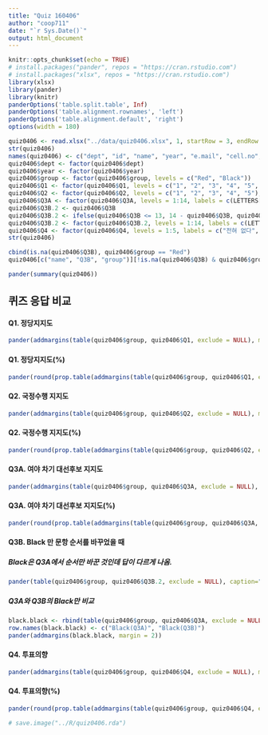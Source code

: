 ```yaml
---
title: "Quiz 160406"
author: "coop711"
date: "`r Sys.Date()`"
output: html_document
---
```


```r
knitr::opts_chunk$set(echo = TRUE)
# install.packages("pander", repos = "https://cran.rstudio.com")
# install.packages("xlsx", repos = "https://cran.rstudio.com")
library(xlsx)
library(pander)
library(knitr)
panderOptions('table.split.table', Inf)
panderOptions('table.alignment.rownames', 'left')
panderOptions('table.alignment.default', 'right')
options(width = 180)
```

```r
quiz0406 <- read.xlsx("../data/quiz0406.xlsx", 1, startRow = 3, endRow = 67, colIndex = c(3:7, 9:20), colClasses = c(rep("character", 11)), stringsAsFactors = FALSE)
str(quiz0406)
names(quiz0406) <- c("dept", "id", "name", "year", "e.mail", "cell.no", "E1", "E2", "E3", "Q1", "Q2", "Q3A", "Q3B", "Q4", "E4", "E5", "group")
quiz0406$dept <- factor(quiz0406$dept)
quiz0406$year <- factor(quiz0406$year)
quiz0406$group <- factor(quiz0406$group, levels = c("Red", "Black"))
quiz0406$Q1 <- factor(quiz0406$Q1, levels = c("1", "2", "3", "4", "5", "6"), labels = c("I", "II", "III", "IV", "기타정당", "없거나 모르겠다"))
quiz0406$Q2 <- factor(quiz0406$Q2, levels = c("1", "2", "3", "4", "5"), labels = c("잘하는 편이다", "매우 잘하고 있다", "잘못하는 편이다", "매우 잘못하고 있다", "잘모르겠다"))
quiz0406$Q3A <- factor(quiz0406$Q3A, levels = 1:14, labels = c(LETTERS[1:13], "기타 또는 없다"))
quiz0406$Q3B.2 <- quiz0406$Q3B
quiz0406$Q3B.2 <- ifelse(quiz0406$Q3B <= 13, 14 - quiz0406$Q3B, quiz0406$Q3B)
quiz0406$Q3B.2 <- factor(quiz0406$Q3B.2, levels = 1:14, labels = c(LETTERS[1:13], "기타 또는 없다"))
quiz0406$Q4 <- factor(quiz0406$Q4, levels = 1:5, labels = c("전혀 없다", "별로 없다", "가능하면 한다", "반드시 한다", "잘 모르겠다"))
str(quiz0406)
```

```r
cbind(is.na(quiz0406$Q3B), quiz0406$group == "Red")
quiz0406[c("name", "Q3B", "group")][!is.na(quiz0406$Q3B) & quiz0406$group == "Red", ]
```

```r
pander(summary(quiz0406))
```

## 퀴즈 응답 비교

#### Q1. 정당지지도

```r
pander(addmargins(table(quiz0406$group, quiz0406$Q1, exclude = NULL), margin=1))
```

#### Q1. 정당지지도(%)

```r
pander(round(prop.table(addmargins(table(quiz0406$group, quiz0406$Q1, exclude = NULL), margin=1), margin=1)[4,]*100, digits=1))
```

#### Q2. 국정수행 지지도

```r
pander(addmargins(table(quiz0406$group, quiz0406$Q2, exclude = NULL), margin=1))
```

#### Q2. 국정수행 지지도(%)

```r
pander(round(prop.table(addmargins(table(quiz0406$group, quiz0406$Q2, exclude = NULL), margin=1), margin=1)[4,]*100, digits=1), caption="국정수행 지지도")
```

#### Q3A. 여야 차기 대선후보 지지도

```r
pander(addmargins(table(quiz0406$group, quiz0406$Q3A, exclude = NULL), margin=1))
```

#### Q3A. 여야 차기 대선후보 지지도(%)

```r
pander(round(prop.table(addmargins(table(quiz0406$group, quiz0406$Q3A, exclude = NULL), margin = 1), margin = 1)[4,]*100, digits = 1), caption = "후보 지지도")
```

#### Q3B. Black 만 문항 순서를 바꾸었을 때

##### Black은 Q3A에서 순서만 바꾼 것인데 답이 다르게 나옴. 

```r
pander(table(quiz0406$group, quiz0406$Q3B.2, exclude = NULL), caption="후보지지도")
```

##### Q3A와 Q3B의 Black만 비교

```r
black.black <- rbind(table(quiz0406$group, quiz0406$Q3A, exclude = NULL)[2, ], table(quiz0406$group, quiz0406$Q3B.2, exclude = NULL)[2, ])
row.names(black.black) <- c("Black(Q3A)", "Black(Q3B)")
pander(addmargins(black.black, margin = 2))
```

#### Q4. 투표의향

```r
pander(addmargins(table(quiz0406$group, quiz0406$Q4, exclude = NULL), margin=1), caption="투표 의향")
```

#### Q4. 투표의향(%)  

```r
pander(round(prop.table(addmargins(table(quiz0406$group, quiz0406$Q4, exclude = NULL), margin=1), margin=1)[4,]*100, digits=1))
```


```r
# save.image("../R/quiz0406.rda")
```